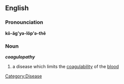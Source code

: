 ==English==
=== Pronounciation ===
'''kō-ăg'yə-lŏp'ə-thē'''

=== Noun ===
{{wikipedia}}
'''''coagulopathy'''''
#a disease which limits the [[coagulability]] of the [[blood]]
[[Category:Disease]]